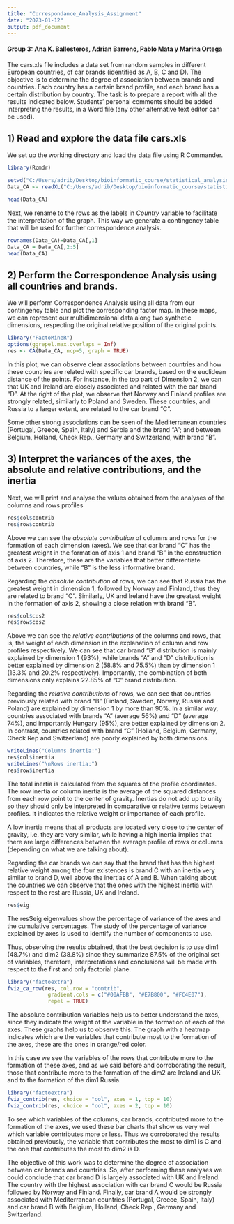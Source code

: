 ```yaml
---
title: "Correspondance_Analysis_Assignment"
date: "2023-01-12"
output: pdf_document
---
```


#### Group 3: Ana K. Ballesteros, Adrian Barreno, Pablo Mata y Marina Ortega

The cars.xls file includes a data set from random samples in different European countries, of car brands (identified as A, B, C and D). The objective is to determine the degree of association between brands and countries. Each country has a certain brand profile, and each brand has a certain distribution by country. The task is to prepare a report with all the results indicated below. Students' personal comments should be added interpreting the results, in a Word file (any other alternative text editor can be used).

## 1) Read and explore the data file cars.xls

We set up the working directory and load the data file using R Commander.

```r
library(Rcmdr)
```

```r
setwd("C:/Users/adrib/Desktop/bioinformatic_course/statistical_analysis/4. Model selection/Correspondence Analysis")
Data_CA <- readXL("C:/Users/adrib/Desktop/bioinformatic_course/statistical_analysis/4. Model selection/Correspondence Analysis/cars.xls", rownames=FALSE, header=TRUE, na="", sheet="Sheet1", stringsAsFactors=TRUE)

head(Data_CA)
```

Next, we rename to the rows as the labels in *Country* variable to facilitate the interpretation of the graph. This way we generate a contingency table that will be used for further correspondence analysis.

```r
rownames(Data_CA)=Data_CA[,1]
Data_CA = Data_CA[,2:5]
head(Data_CA)
```

## 2) Perform the Correspondence Analysis using all countries and brands.

We will perform Correspondence Analysis using all data from our contingency table and plot the corresponding factor map. In these maps, we can represent our multidimensional data along two synthetic dimensions, respecting the original relative position of the original points.

```r
library("FactoMineR")
options(ggrepel.max.overlaps = Inf)
res <- CA(Data_CA, ncp=5, graph = TRUE)
```

In this plot, we can observe clear associations between countries and how these countries are related with specific car brands, based on the euclidean distance of the points. For instance, in the top part of Dimension 2, we can that UK and Ireland are closely associated and related with the car brand "D". At the right of the plot, we observe that Norway and Finland profiles are strongly related, similarly to Poland and Sweden. These countries, and Russia to a larger extent, are related to the car brand "C".

Some other strong associations can be seen of the Mediterranean countries (Portugal, Greece, Spain, Italy) and Serbia and the brand "A"; and between Belgium, Holland, Check Rep., Germany and Switzerland, with brand "B".

## 3) Interpret the variances of the axes, the absolute and relative contributions, and the inertia

Next, we will print and analyse the values obtained from the analyses of the columns and rows profiles

```r
res$col$contrib
res$row$contrib
```

Above we can see the *absolute contribution* of columns and rows for the formation of each dimension (axes). We see that car brand "C" has the greatest weight in the formation of axis 1 and brand "B" in the construction of axis 2. Therefore, these are the variables that better differentiate between countries, while "B" is the less informative brand.

Regarding the *absolute contribution* of rows, we can see that Russia has the greatest weight in dimension 1, followed by Norway and Finland, thus they are related to brand "C". Similarly, UK and Ireland have the greatest weight in the formation of axis 2, showing a close relation with brand "B".

```r
res$col$cos2
res$row$cos2
```

Above we can see the *relative contributions* of the columns and rows, that is, the weight of each dimension in the explanation of column and row profiles respectively. We can see that car brand "B" distribution is mainly explained by dimension 1 (93%), while brands "A" and "D" distribution is better explained by dimension 2 (58.8% and 75.5%) than by dimension 1 (13.3% and 20.2% respectively). Importantly, the combination of both dimensions only explains 22.85% of "C" brand distribution.

Regarding the *relative contributions* of rows, we can see that countries previously related with brand "B" (Finland, Sweden, Norway, Russia and Poland) are explained by dimension 1 by more than 90%. In a similar way, countries associated with brands "A" (average 56%) and "D" (average 74%), and importantly Hungary (95%), are better explained by dimension 2. In contrast, countries related with brand "C" (Holland, Belgium, Germany, Check Rep and Switzerland) are poorly explained by both dimensions.

```r
writeLines("Columns inertia:")
res$col$inertia
writeLines("\nRows inertia:")
res$row$inertia
```

The total inertia is calculated from the squares of the profile coordinates. The row inertia or column inertia is the average of the squared distances from each row point to the center of gravity. Inertias do not add up to unity so they should only be interpreted in comparative or relative terms between profiles. It indicates the relative weight or importance of each profile.

A low inertia means that all products are located very close to the center of gravity, i.e. they are very similar, while having a high inertia implies that there are large differences between the average profile of rows or columns (depending on what we are talking about).

Regarding the car brands we can say that the brand that has the highest relative weight among the four existences is brand C with an inertia very similar to brand D, well above the inertias of A and B. When talking about the countries we can observe that the ones with the highest inertia with respect to the rest are Russia, UK and Ireland.

```r
res$eig
```

The res\$eig eigenvalues show the percentage of variance of the axes and the cumulative percentages. The study of the percentage of variance explained by axes is used to identify the number of components to use.

Thus, observing the results obtained, that the best decision is to use dim1 (48.7%) and dim2 (38.8%) since they summarize 87.5% of the original set of variables, therefore, interpretations and conclusions will be made with respect to the first and only factorial plane.

```r
library("factoextra")
fviz_ca_row(res, col.row = "contrib",
             gradient.cols = c("#00AFBB", "#E7B800", "#FC4E07"), 
             repel = TRUE)
```

The absolute contribution variables help us to better understand the axes, since they indicate the weight of the variable in the formation of each of the axes. These graphs help us to observe this. The graph with a heatmap indicates which are the variables that contribute most to the formation of the axes, these are the ones in orange/red color.

In this case we see the variables of the rows that contribute more to the formation of these axes, and as we said before and corroborating the result, those that contribute more to the formation of the dim2 are Ireland and UK and to the formation of the dim1 Russia.

```r
library("factoextra")
fviz_contrib(res, choice = "col", axes = 1, top = 10)
fviz_contrib(res, choice = "col", axes = 2, top = 10)
```

To see which variables of the columns, car brands, contributed more to the formation of the axes, we used these bar charts that show us very well which variable contributes more or less. Thus we corroborated the results obtained previously, the variable that contributes the most to dim1 is C and the one that contributes the most to dim2 is D.

The objective of this work was to determine the degree of association between car brands and countries. So, after performing these analyses we could conclude that car brand D is largely associated with UK and Ireland. The country with the highest association with car brand C would be Russia followed by Norway and Finland. Finally, car brand A would be strongly associated with Mediterranean countries (Portugal, Greece, Spain, Italy) and car brand B with Belgium, Holland, Check Rep., Germany and Switzerland.
